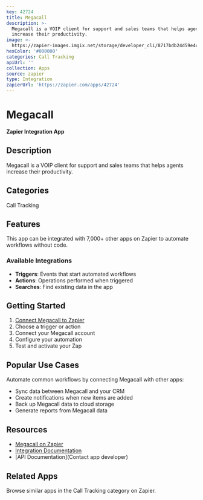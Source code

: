 ```yaml
---
key: 42724
title: Megacall
description: >-
  Megacall is a VOIP client for support and sales teams that helps agents
  increase their productivity.
image: >-
  https://zapier-images.imgix.net/storage/developer_cli/8717bdb24d59e4c4ee016c56bc1200cc.png?auto=format%2Ccompress&ixlib=python-3.0.0&q=50
hexColor: '#000000'
categories: Call Tracking
apiUrl: ''
collection: Apps
source: zapier
type: Integration
zapierUrl: 'https://zapier.com/apps/42724'
---
```

# Megacall

**Zapier Integration App**

## Description

Megacall is a VOIP client for support and sales teams that helps agents increase their productivity.

## Categories

Call Tracking

## Features

This app can be integrated with 7,000+ other apps on Zapier to automate workflows without code.

### Available Integrations

- **Triggers**: Events that start automated workflows
- **Actions**: Operations performed when triggered
- **Searches**: Find existing data in the app

## Getting Started

1. [Connect Megacall to Zapier](https://zapier.com/apps/42724)
2. Choose a trigger or action
3. Connect your Megacall account
4. Configure your automation
5. Test and activate your Zap

## Popular Use Cases

Automate common workflows by connecting Megacall with other apps:

- Sync data between Megacall and your CRM
- Create notifications when new items are added
- Back up Megacall data to cloud storage
- Generate reports from Megacall data

## Resources

- [Megacall on Zapier](https://zapier.com/apps/42724)
- [Integration Documentation](https://zapier.com/apps/42724/integrations)
- [API Documentation](Contact app developer)

## Related Apps

Browse similar apps in the Call Tracking category on Zapier.
